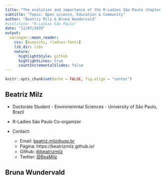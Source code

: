 ```yaml
---
title: "The evolution and importance of the R-Ladies São Paulo chapter in Brazil "
subtitle: "Topic: Open science, Education & Community"
author: "Beatriz Milz & Bruna Wundervald"
#institute: "R-Ladies São Paulo"
date: "11/07/2019"
output:
  xaringan::moon_reader:
    css: [kunoichi, rladies-fonts]
    lib_dir: libs
    nature:
      highlightStyle: github
      highlightLines: true
      countIncrementalSlides: false
---
```


```r
knitr::opts_chunk$set(echo = FALSE, fig.align = "center")
```


## Beatriz Milz

- Doctorate Student - Environemntal Sciences - University of São Paulo, Brazil

- R-Ladies São Paulo Co-organizer

- Contact: 
    - Email: <a href="mailto:beatriz.milz@usp.br">beatriz.milz@usp.br</a>
    - Página: https://beatrizmilz.github.io/
    - Github: <a href="http://github.com/beatrizmilz">@beatrizmilz</a> 
    - Twitter: <a href="http://twitter.com/beatrizmilz">@BeaMilz</a> 


## Bruna Wundervald